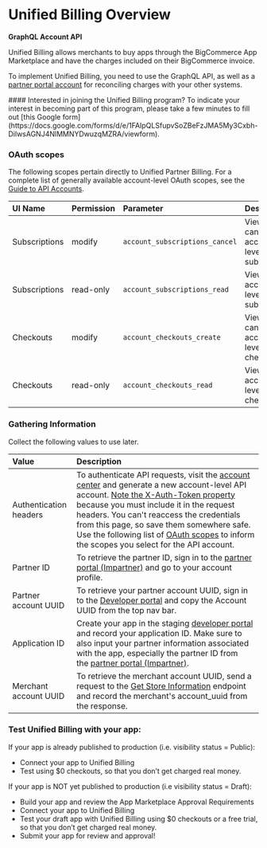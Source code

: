 # Unified Billing Overview
**GraphQL Account API**

Unified Billing allows merchants to buy apps through the BigCommerce App Marketplace and have the charges included on their BigCommerce invoice. 

To implement Unified Billing, you need to use the GraphQL API, as well as a [partner portal account](https://partners.bigcommerce.com) for reconciling charges with your other systems.

<Callout type="info">
  #### Interested in joining the Unified Billing program?
  To indicate your interest in becoming part of this program, please take a few minutes to fill out [this Google form](https://docs.google.com/forms/d/e/1FAIpQLSfupvSoZBeFzJMA5My3Cxbh-DilwsAGNJ4NlMMNYDwuzqMZRA/viewform).
</Callout>

### OAuth scopes

The following scopes pertain directly to Unified Partner Billing. For a complete list of generally available account-level OAuth scopes, see the [Guide to API Accounts](/api-docs/getting-started/api-accounts#account-resource-scopes).

| UI Name | Permission | Parameter | Description | Resources |
|:--------|:-----------|:----------|:------------|:----------|
| Subscriptions | modify | `account_subscriptions_cancel` | View or cancel account-level subscriptions | [GraphQL Account API](/docs/graphql-account/users-overview) |
| Subscriptions | read-only | `account_subscriptions_read` | View account-level subscriptions | [GraphQL Account API](/docs/graphql-account/users-overview) |
| Checkouts | modify | `account_checkouts_create` | View or cancel account-level checkouts | [GraphQL Account API](/docs/graphql-account/users-overview) |
| Checkouts | read-only | `account_checkouts_read` | View account-level checkouts | [GraphQL Account API](/docs/graphql-account/users-overview) |

### Gathering Information 

Collect the following values to use later.

| Value | Description | 
|:--------|:-----------|
| Authentication headers | To authenticate API requests, visit the [account center](https://accounts.bigcommerce.com/tokens) and generate a new account-level API account. [Note the X-Auth-Token property](/docs/start/authentication) because you must include it in the request headers. You can't reaccess the credentials from this page, so save them somewhere safe. Use the following list of [OAuth scopes](/docs/integrations/apps/unified-billing#oauth-scopes) to inform the scopes you select for the API account. | 
| Partner ID | To retrieve the partner ID, sign in to the [partner portal (Impartner)](https://partners.bigcommerce.com/) and go to your account profile. |
| Partner account UUID | To retrieve your partner account UUID, sign in to the [Developer portal](https://devtools.bigcommerce.com/my/apps) and copy the Account UUID from the top nav bar. | 
| Application ID | Create your app in the staging [developer portal](https://devtools.bigcommerce.com/my/apps) and record your application ID. Make sure to also input your partner information associated with the app, especially the partner ID from the [partner portal (Impartner)](https://partners.bigcommerce.com/). |
| Merchant account UUID | To retrieve the merchant account UUID, send a request to the [Get Store Information](/docs/rest-management/store-information#get-store-information) endpoint and record the merchant's account_uuid from the response. | 


### Test Unified Billing with your app:

If your app is already published to production (i.e. visibility status = Public):
* Connect your app to Unified Billing
* Test using $0 checkouts, so that you don’t get charged real money.

If your app is NOT yet published to production (i.e visibility status = Draft):
* Build your app and review the App Marketplace Approval Requirements
* Connect your app to Unified Billing
* Test your draft app with Unified Billing using $0 checkouts or a free trial, so that you don’t get charged real money.
* Submit your app for review and approval!
